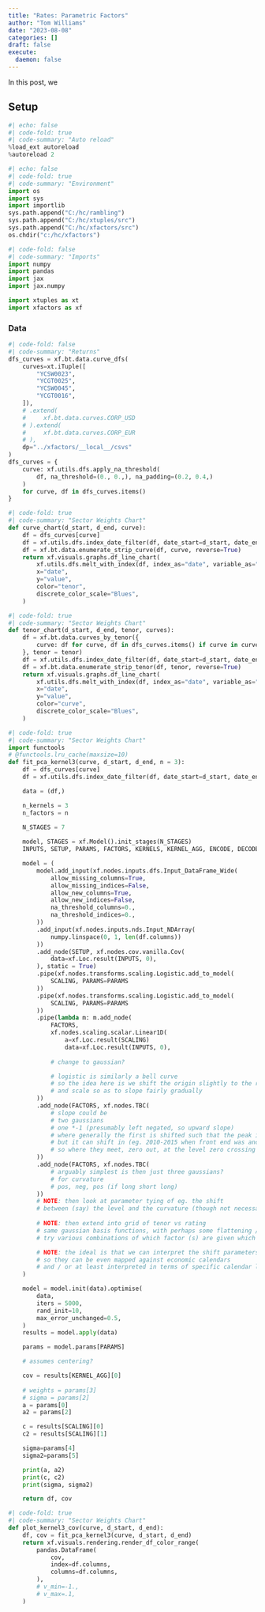 ```yaml
---
title: "Rates: Parametric Factors"
author: "Tom Williams"
date: "2023-08-08"
categories: []
draft: false
execute:
  daemon: false
---
```


In this post, we 





## Setup

```python
#| echo: false
#| code-fold: true
#| code-summary: "Auto reload"
%load_ext autoreload
%autoreload 2
```

```python
#| echo: false
#| code-fold: true
#| code-summary: "Environment"
import os
import sys
import importlib
sys.path.append("C:/hc/rambling")
sys.path.append("C:/hc/xtuples/src")
sys.path.append("C:/hc/xfactors/src")
os.chdir("c:/hc/xfactors")
```

```python
#| code-fold: false
#| code-summary: "Imports"
import numpy
import pandas
import jax
import jax.numpy

import xtuples as xt
import xfactors as xf
```

### Data

```python
#| code-fold: false
#| code-summary: "Returns"
dfs_curves = xf.bt.data.curve_dfs(
    curves=xt.iTuple([
        "YCSW0023",
        "YCGT0025",
        "YCSW0045",
        "YCGT0016",
    ]),
    # .extend(
    #     xf.bt.data.curves.CORP_USD
    # ).extend(
    #     xf.bt.data.curves.CORP_EUR
    # ),
    dp="../xfactors/__local__/csvs"
)
dfs_curves = {
    curve: xf.utils.dfs.apply_na_threshold(
        df, na_threshold=(0., 0.,), na_padding=(0.2, 0.4,)
    )
    for curve, df in dfs_curves.items()
}
```


```python
#| code-fold: true
#| code-summary: "Sector Weights Chart"
def curve_chart(d_start, d_end, curve):
    df = dfs_curves[curve]
    df = xf.utils.dfs.index_date_filter(df, date_start=d_start, date_end=d_end)
    df = xf.bt.data.enumerate_strip_curve(df, curve, reverse=True)
    return xf.visuals.graphs.df_line_chart(
        xf.utils.dfs.melt_with_index(df, index_as="date", variable_as="tenor"),
        x="date",
        y="value",
        color="tenor",
        discrete_color_scale="Blues",
    )
```

```python
#| code-fold: true
#| code-summary: "Sector Weights Chart"
def tenor_chart(d_start, d_end, tenor, curves):
    df = xf.bt.data.curves_by_tenor({
        curve: df for curve, df in dfs_curves.items() if curve in curves
    }, tenor = tenor)
    df = xf.utils.dfs.index_date_filter(df, date_start=d_start, date_end=d_end)
    df = xf.bt.data.enumerate_strip_tenor(df, tenor, reverse=True)
    return xf.visuals.graphs.df_line_chart(
        xf.utils.dfs.melt_with_index(df, index_as="date", variable_as="curve"),
        x="date",
        y="value",
        color="curve",
        discrete_color_scale="Blues",
    )
```

```python
#| code-fold: true
#| code-summary: "Sector Weights Chart"
import functools
# @functools.lru_cache(maxsize=10)
def fit_pca_kernel3(curve, d_start, d_end, n = 3):
    df = dfs_curves[curve]
    df = xf.utils.dfs.index_date_filter(df, date_start=d_start, date_end=d_end)

    data = (df,)

    n_kernels = 3
    n_factors = n
    
    N_STAGES = 7

    model, STAGES = xf.Model().init_stages(N_STAGES)
    INPUTS, SETUP, PARAMS, FACTORS, KERNELS, KERNEL_AGG, ENCODE, DECODE = STAGES

    model = (
        model.add_input(xf.nodes.inputs.dfs.Input_DataFrame_Wide(
            allow_missing_columns=True,
            allow_missing_indices=False,
            allow_new_columns=True,
            allow_new_indices=False,
            na_threshold_columns=0.,
            na_threshold_indices=0.,
        ))
        .add_input(xf.nodes.inputs.nds.Input_NDArray(
            numpy.linspace(0, 1, len(df.columns))
        ))
        .add_node(SETUP, xf.nodes.cov.vanilla.Cov(
            data=xf.Loc.result(INPUTS, 0),
        ), static = True)
        .pipe(xf.nodes.transforms.scaling.Logistic.add_to_model(
            SCALING, PARAMS=PARAMS
        ))
        .pipe(xf.nodes.transforms.scaling.Logistic.add_to_model(
            SCALING, PARAMS=PARAMS
        ))
        .pipe(lambda m: m.add_node(
            FACTORS,
            xf.nodes.scaling.scalar.Linear1D(
                a=xf.Loc.result(SCALING)
                data=xf.Loc.result(INPUTS, 0),
            
            # change to gaussian?

            # logistic is similarly a bell curve
            # so the idea here is we shift the origin slightly to the right
            # and scale so as to slope fairly gradually
        ))
        .add_node(FACTORS, xf.nodes.TBC(
            # slope could be 
            # two gaussians
            # one *-1 (presumably left negated, so upward slope)
            # where generally the first is shifted such that the peak is outside of range
            # but it can shift in (eg. 2010-2015 when front end was anchored, so level moves were further out in the curve)
            # so where they meet, zero out, at the level zero crossing point
        ))
        .add_node(FACTORS, xf.nodes.TBC(
            # arguably simplest is then just three gaussians?
            # for curvature
            # pos, neg, pos (if long short long)
        ))
        # NOTE: then look at parameter tying of eg. the shift
        # between (say) the level and the curvature (though not necessarily: see 10-15)
        
        # NOTE: then extend into grid of tenor vs rating
        # same gaussian basis functions, with perhaps some flattening / constraint
        # try various combinations of which factor (s) are given which tenor / rating

        # NOTE: the ideal is that we can interpret the shift parameters in time terms
        # so they can be even mapped against economic calendars
        # and / or at least interpreted in terms of specific calendar locations
    )

    model = model.init(data).optimise(
        data,
        iters = 5000,
        rand_init=10, 
        max_error_unchanged=0.5,
    )
    results = model.apply(data)

    params = model.params[PARAMS]

    # assumes centering?

    cov = results[KERNEL_AGG][0]
    
    # weights = params[3]
    # sigma = params[2]
    a = params[0]
    a2 = params[2]

    c = results[SCALING][0]
    c2 = results[SCALING][1]

    sigma=params[4]
    sigma2=params[5]

    print(a, a2)
    print(c, c2)
    print(sigma, sigma2)

    return df, cov
```

```python
#| code-fold: true
#| code-summary: "Sector Weights Chart"
def plot_kernel3_cov(curve, d_start, d_end):
    df, cov = fit_pca_kernel3(curve, d_start, d_end)
    return xf.visuals.rendering.render_df_color_range(
        pandas.DataFrame(
            cov,
            index=df.columns,
            columns=df.columns,
        ),
        # v_min=-1.,
        # v_max=.1,
    )
```